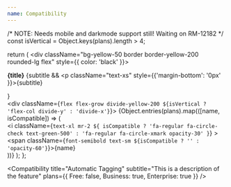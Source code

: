 ```yaml
---
name: Compatibility
---
```


  /* NOTE: Needs mobile and darkmode support still! Waiting on RM-12182 */
  const isVertical = Object.keys(plans).length > 4;

  return (
    <div className="bg-yellow-50 border border-yellow-200 rounded-lg flex" style={{ color: 'black' }}>
      <div className="bg-yellow-100 py-3 px-4 border-0 border-r-1 border-yellow-200 rounded-l-lg max-w-xs flex-shrink-0">
        <strong className="font-bold text-md">{title}</strong>
        {subtitle && <p className="text-xs" style={{'margin-bottom': '0px' }}>{subtitle}</p>}
      </div>
      <div className={`flex flex-grow divide-yellow-200 ${isVertical ? 'flex-col divide-y' : 'divide-x'}`}>
        {Object.entries(plans).map(([name, isCompatible]) => (
          <div key={name} className="flex items-center py-3 px-4 w-full">
            <i
              className={`text-xl mr-2 ${
                isCompatible ? 'fa-regular fa-circle-check text-green-500' : 'fa-regular fa-circle-xmark opacity-30'
              }`}
            ></i>
            <span className={`font-semibold text-sm ${isCompatible ? '' : 'opacity-60'}`}>{name}</span>
          </div>
        ))}
      </div>
    </div>
  );
};

<Compatibility title="Automatic Tagging" subtitle="This is a description of the feature" plans={{ Free: false, Business: true, Enterprise: true }} />